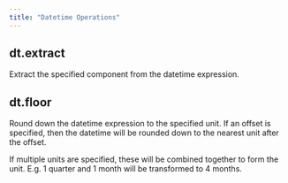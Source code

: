 ```yaml
---
title: "Datetime Operations"
---
```

## dt.extract
Extract the specified component from the datetime expression.

<Accordion title="Parameters">
    <ParamField body="unit" type="Literal['year', 'quarter', 'month', 'week_of_year', 'day', 'day_of_year', 'hour', 'minute', 'second', 'microsecond', 'millisecond']" required="true" >
</ParamField>
    </Accordion>

    
## dt.floor
Round down the datetime expression to the specified unit. If an offset is specified, then the datetime will be rounded down to the nearest unit after the offset.

If multiple units are specified, these will be combined together to form the unit. E.g. 1 quarter and 1 month will be transformed to 4 months.

<Accordion title="Parameters">
    <ParamField body="years" type="int | IntegerValue | None" required="false" >
</ParamField>

<ParamField body="quarters" type="int | IntegerValue | None" required="false" >
</ParamField>

<ParamField body="months" type="int | IntegerValue | None" required="false" >
</ParamField>

<ParamField body="weeks" type="int | IntegerValue | None" required="false" >
</ParamField>

<ParamField body="days" type="int | IntegerValue | None" required="false" >
</ParamField>

<ParamField body="hours" type="int | IntegerValue | None" required="false" >
</ParamField>

<ParamField body="minutes" type="int | IntegerValue | None" required="false" >
</ParamField>

<ParamField body="seconds" type="int | IntegerValue | None" required="false" >
</ParamField>

<ParamField body="milliseconds" type="int | IntegerValue | None" required="false" >
</ParamField>

<ParamField body="offset" type="IntervalValue | None" required="false" >
</ParamField>
    </Accordion>

    
    